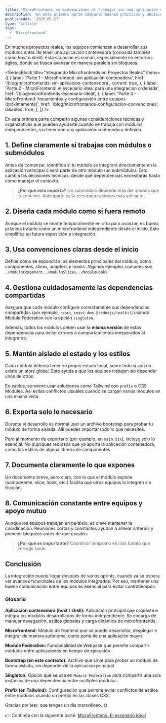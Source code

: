 ```yaml
---
title: 'MicroFrontend: consideraciones al trabajar sin una aplicación contenedora'
description: 'En esta primera parte comparto buenas prácticas y decisiones clave para trabajar con microfrontends cuando aún no existe una aplicación contenedora definida (host).'
publishedAt: '2025-05-27'
type: 'article'
tags:
  - 'MicroFrontend'
---
```


En muchos proyectos reales, los equipos comienzan a desarrollar sus módulos antes de tener una aplicación contenedora (conocida también como _host_ o _shell_). Esta situación es común, especialmente en entornos ágiles, donde se busca avanzar de manera paralela sin bloqueos.

<SeriesBlock
  title="Integrando Microfrontends en Proyectos Reales"
  items={[
    {
      label: 'Parte 1 - MicroFrontend: sin aplicación contenedora',
      href: '/blog/microfrontends-sin-aplicacion-contenedora',
      current: true,
    },
    {
      label:
        'Parte 2 - MicroFrontend: el escenario ideal para una integración ordenada',
      href: '/blog/microfrontends-escenario-ideal',
    },
    {
      label:
        'Parte 3 - MicroFrontend: lineamientos y configuración entre equipos (próximamente)',
      href: '/blog/microfrontends-configuracion-convenciones',
      disabled: true,
    },
  ]}
/>

En esta primera parte comparto algunas consideraciones técnicas y organizativas que pueden ayudarte cuando se trabaja con módulos independientes, sin tener aún una aplicación contenedora definida.

## 1. Define claramente si trabajas con módulos o submódulos

Antes de comenzar, identifica si tu módulo se integrará directamente en la aplicación principal o será parte de otro módulo (un submódulo). Esto cambia las decisiones técnicas: desde qué dependencias necesitarás hasta cómo manejar el contexto.

> **¿Por qué esto importa?** Un submódulo depende más del módulo que lo contiene. Anticiparlo evita reestructuraciones más adelante.

## 2. Diseña cada módulo como si fuera remoto

Aunque el módulo se monte temporalmente en otro para avanzar, es buena práctica tratarlo como un microfrontend independiente desde el inicio. Esto simplifica su futura exposición e integración.

## 3. Usa convenciones claras desde el inicio

Define cómo se expondrán los elementos principales del módulo, como componentes, slices, adapters y hooks. Algunos ejemplos comunes son: `./ModuloComponent`, `./ModuloSlices`, `./ModuloHooks`.

## 4. Gestiona cuidadosamente las dependencias compartidas

Asegura que cada módulo configure correctamente sus dependencias compartidas (por ejemplo, `react`, `react-dom`, `@reduxjs/toolkit`) usando Module Federation con la opción `singleton`.

Además, todos los módulos deben usar la **misma versión** de estas dependencias para evitar errores o comportamientos inesperados al integrarse.

## 5. Mantén aislado el estado y los estilos

Cada módulo debería tener su propio estado local, sobre todo si aún no existe un store global. Esto ayuda a que los equipos trabajen sin depender unos de otros.

En estilos, conviene usar soluciones como Tailwind con `prefix` o CSS Modules. Así evitas conflictos visuales cuando se cargan varios módulos en una misma vista.

## 6. Exporta solo lo necesario

Durante el desarrollo es normal usar un archivo bootstrap para probar tu módulo de forma aislada. Allí puedes importar todo lo que necesites.

Pero al momento de exportarlo (por ejemplo, en `main.tsx`), incluye solo lo esencial. No dupliques recursos que ya aporta la aplicación contenedora, como los estilos de alguna librería de componentes.

## 7. Documenta claramente lo que expones

Un documento breve, pero claro, con lo que el módulo expone (componente, slice, hook, etc.) facilita que otros equipos lo integren sin fricción.

## 8. Comunicación constante entre equipos y apoyo mutuo

Aunque los equipos trabajen en paralelo, es clave mantener la coordinación. Reuniones cortas y constantes ayudan a alinear criterios y prevenir bloqueos antes de que escalen.

> **¿Por qué es importante?** Coordinar temprano es más barato que corregir tarde.

## Conclusión

La integración puede llegar después de varios sprints, cuando ya se espera ver avances funcionales de los módulos integrados. Por eso, mantener una buena comunicación entre equipos es esencial para evitar contratiempos.

### Glosario

**Aplicación contenedora (host / shell):** Aplicación principal que orquesta e integra los módulos desarrollados de forma independiente. Se encarga de manejar navegación, estilos globales y carga dinámica de microfrontends.

**Microfrontend:** Módulo de frontend que se puede desarrollar, desplegar e integrar de manera autónoma, como parte de una aplicación mayor.

**Module Federation:** Funcionalidad de Webpack que permite compartir módulos entre aplicaciones en tiempo de ejecución.

**Bootstrap (en este contexto):** Archivo que sirve para probar un módulo de forma aislada, sin depender de la aplicación principal.

**Singleton:** Opción que se usa en `Module Federation` para compartir una sola instancia de una dependencia entre múltiples módulos.

**Prefix (en Tailwind):** Configuración que permite evitar conflictos de estilos entre módulos usando un prefijo en las clases CSS.

Gracias por leer, que tengas un día maravilloso. 🌞

👉 Continúa con la siguiente parte: [MicroFrontend: El escenario ideal](/blog/microfrontends-escenario-ideal)

